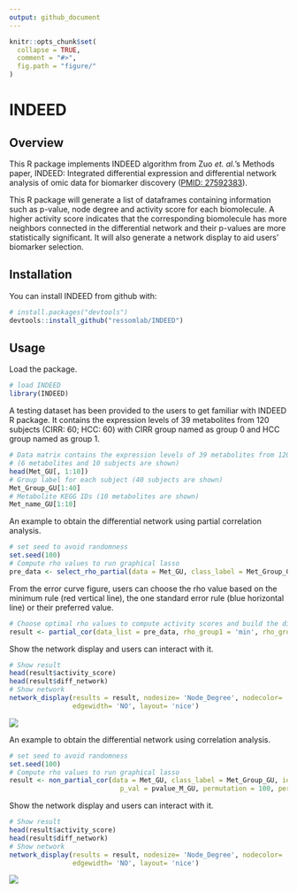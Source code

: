 ```yaml
---
output: github_document
---
```


<!-- README.md is generated from README.Rmd. Please edit that file -->

```r
knitr::opts_chunk$set(
  collapse = TRUE,
  comment = "#>",
  fig.path = "figure/"
)
```

# INDEED
## Overview

This R package implements INDEED algorithm from Zuo *et. al.*'s Methods paper, INDEED: Integrated differential expression and differential network analysis of omic data for biomarker discovery ([PMID: 27592383](https://www.ncbi.nlm.nih.gov/pubmed/?term=27592383%5Buid%5D)). 

This R package will generate a list of dataframes containing information such as p-value, node degree and activity score for each biomolecule. A higher activity score indicates that the corresponding biomolecule has more neighbors connected in the differential network and their p-values are more statistically significant. It will also generate a network display to aid users' biomarker selection.

## Installation

You can install INDEED from github with:
```r
# install.packages("devtools")
devtools::install_github("ressomlab/INDEED")
```

## Usage
Load the package.
```r
# load INDEED
library(INDEED)
```

A testing dataset has been provided to the users to get familiar with INDEED R package. It contains the expression levels of 39 metabolites from 120 subjects (CIRR: 60; HCC: 60) with CIRR group named as group 0 and HCC group named as group 1.
```r
# Data matrix contains the expression levels of 39 metabolites from 120 subjects 
# (6 metabolites and 10 subjects are shown)
head(Met_GU[, 1:10])
# Group label for each subject (40 subjects are shown)
Met_Group_GU[1:40]
# Metabolite KEGG IDs (10 metabolites are shown)
Met_name_GU[1:10]

```

An example to obtain the differential network using partial correlation analysis.
```r
# set seed to avoid randomness
set.seed(100)
# Compute rho values to run graphical lasso
pre_data <- select_rho_partial(data = Met_GU, class_label = Met_Group_GU, id = Met_name_GU, error_curve = "YES")
```

From the error curve figure, users can choose the rho value based on the minimum rule (red vertical line), the one standard error rule (blue horizontal line) or their preferred value.
```r
# Choose optimal rho values to compute activity scores and build the differential network
result <- partial_cor(data_list = pre_data, rho_group1 = 'min', rho_group2 = "min", p_val = pvalue_M_GU, permutation = 100, permutation_thres = 0.05, fdr = TRUE)
```

Show the network display and users can interact with it.
```r
# Show result 
head(result$activity_score)
head(result$diff_network)
# Show network
network_display(results = result, nodesize= 'Node_Degree', nodecolor= 'Activity_Score', 
                edgewidth= 'NO', layout= 'nice')
```

<!-- Network display image was generated from somewhere else -->

![](figure/network_display_pic.png)<!-- -->

An example to obtain the differential network using correlation analysis.
```r
# set seed to avoid randomness
set.seed(100)
# Compute rho values to run graphical lasso
result <- non_partial_cor(data = Met_GU, class_label = Met_Group_GU, id = Met_name_GU, method = "pearson",
                            p_val = pvalue_M_GU, permutation = 100, permutation_thres = 0.05, fdr = TRUE)
```

Show the network display and users can interact with it.
```r
# Show result 
head(result$activity_score)
head(result$diff_network)
# Show network
network_display(results = result, nodesize= 'Node_Degree', nodecolor= 'Activity_Score', 
                edgewidth= 'NO', layout= 'nice')
```

<!-- Network display image was generated from somewhere else -->

![](figure/network_display_pic.png)<!-- -->
